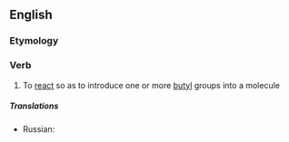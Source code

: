 ==English==

===Etymology===
{{suffix|en|butyl|ate}}

===Verb===
{{en-verb|butylat}}

# {{lb|en|organic chemistry}} To [[react]] so as to introduce one or more [[butyl]] groups into a molecule

=====Translations=====
{{trans-top|(organic chemistry) to react so as to introduce one or more butyl groups into a molecule}}
{{trans-mid}}
* Russian: {{t+|ru|бутили́ровать|impf|pf}}
{{trans-bottom}}